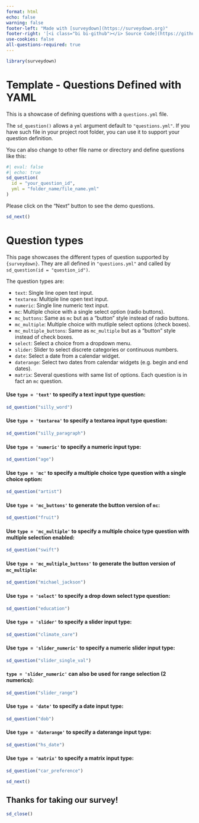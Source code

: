 ```yaml
---
format: html
echo: false
warning: false
footer-left: "Made with [surveydown](https://surveydown.org)"
footer-right: '[<i class="bi bi-github"></i> Source Code](https://github.com/surveydown-dev/templates)'
use-cookies: false
all-questions-required: true
---
```


```r
library(surveydown)
```

::: {.sd_page id=welcome}

# Template - Questions Defined with YAML

This is a showcase of defining questions with a `questions.yml` file.

The `sd_question()` allows a `yml` argument default to `"questions.yml"`. If you have such file in your project root folder, you can use it to support your question definition.

You can also change to other file name or directory and define questions like this:

```r
#| eval: false
#| echo: true
sd_question(
  id = "your_question_id",
  yml = "folder_name/file_name.yml"
)
```

Please click on the "Next" button to see the demo questions.

```r
sd_next()
```

:::

::: {.sd_page id=question_types}

# Question types

This page showcases the different types of question supported by `{surveydown}`. They are all defined in `"questions.yml"` and called by `sd_question(id = "question_id")`.

The question types are:

  - `text`: Single line open text input.
  - `textarea`: Multiple line open text input.
  - `numeric`: Single line numeric text input.
  - `mc`: Multiple choice with a single select option (radio buttons).
  - `mc_buttons`: Same as `mc` but as a "button" style instead of radio buttons.
  - `mc_multiple`: Multiple choice with mutliple select options (check boxes).
  - `mc_multiple_buttons`: Same as `mc_multiple` but as a "button" style instead of check boxes.
  - `select`: Select a choice from a dropdown menu.
  - `slider`: Slider to select discrete categories or continuous numbers.
  - `date`: Select a date from a calendar widget.
  - `daterange`: Select two dates from calendar widgets (e.g. begin and end dates).
  - `matrix`: Several questions with same list of options. Each question is in fact an `mc` question.

#### Use `type = 'text'` to specify a text input type question:

```r
sd_question("silly_word")
```

#### Use `type = 'textarea'` to specify a textarea input type question:

```r
sd_question("silly_paragraph")
```

#### Use `type = 'numeric'` to specify a numeric input type:

```r
sd_question("age")
```

#### Use `type = 'mc'` to specify a multiple choice type question with a single choice option:

```r
sd_question("artist")
```

#### Use `type = 'mc_buttons'` to generate the button version of `mc`:

```r
sd_question("fruit")
```

#### Use `type = 'mc_multiple'` to specify a multiple choice type question with multiple selection enabled:

```r
sd_question("swift")
```

#### Use `type = 'mc_multiple_buttons'` to generate the button version of `mc_multiple`:

```r
sd_question("michael_jackson")
```

#### Use `type = 'select'` to specify a drop down select type question:

```r
sd_question("education")
```

#### Use `type = 'slider'` to specify a slider input type:

```r
sd_question("climate_care")
```

#### Use `type = 'slider_numeric'` to specify a numeric slider input type:

```r
sd_question("slider_single_val")
```

#### `type = 'slider_numeric'` can also be used for range selection (2 numerics):

```r
sd_question("slider_range")
```

#### Use `type = 'date'` to specify a date input type:

```r
sd_question("dob")
```

#### Use `type = 'daterange'` to specify a daterange input type:

```r
sd_question("hs_date")
```

#### Use `type = 'matrix'` to specify a matrix input type:

```r
sd_question("car_preference")
```

```r
sd_next()
```

:::

::: {.sd_page id=end}

## Thanks for taking our survey!

```r
sd_close()
```

:::
